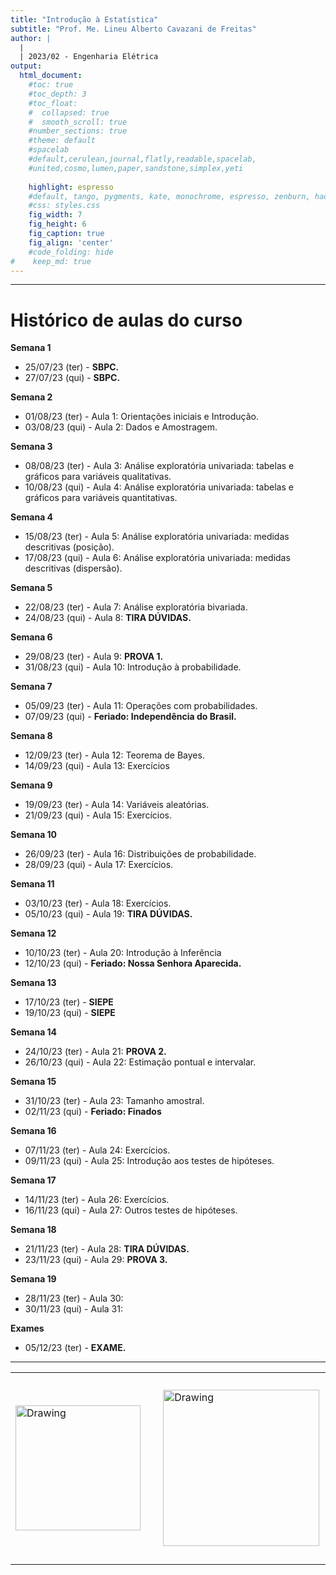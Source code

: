 ```yaml
---
title: "Introdução à Estatística"
subtitle: "Prof. Me. Lineu Alberto Cavazani de Freitas"
author: |
  |
  | 2023/02 - Engenharia Elétrica
output:
  html_document:                    
    #toc: true                       
    #toc_depth: 3                    
    #toc_float:                      
    #  collapsed: true
    #  smooth_scroll: true
    #number_sections: true           
    #theme: default
    #spacelab
    #default,cerulean,journal,flatly,readable,spacelab,
    #united,cosmo,lumen,paper,sandstone,simplex,yeti
    
    highlight: espresso
    #default, tango, pygments, kate, monochrome, espresso, zenburn, haddock, and textmate
    #css: styles.css                
    fig_width: 7                    
    fig_height: 6                   
    fig_caption: true               
    fig_align: 'center'
    #code_folding: hide              
#    keep_md: true
---
```


---

# Histórico de aulas do curso

**Semana 1**

 - 25/07/23 (ter) - **SBPC.**
 - 27/07/23 (qui) - **SBPC.**

**Semana 2**

 - 01/08/23 (ter) - Aula 1: Orientações iniciais e Introdução.
 - 03/08/23 (qui) - Aula 2: Dados e Amostragem.

**Semana 3**

 - 08/08/23 (ter) - Aula 3: Análise exploratória univariada: tabelas e gráficos para variáveis qualitativas.
 - 10/08/23 (qui) - Aula 4: Análise exploratória univariada: tabelas e gráficos para variáveis quantitativas.

**Semana 4**

 - 15/08/23 (ter) - Aula 5: Análise exploratória univariada: medidas descritivas (posição).
 - 17/08/23 (qui) - Aula 6: Análise exploratória univariada: medidas descritivas (dispersão).

**Semana 5**

 - 22/08/23 (ter) - Aula 7: Análise exploratória bivariada.
 - 24/08/23 (qui) - Aula 8: **TIRA DÚVIDAS.**

**Semana 6**

 - 29/08/23 (ter) - Aula 9: **PROVA 1.**
 - 31/08/23 (qui) - Aula 10: Introdução à probabilidade.

**Semana 7**

 - 05/09/23 (ter) - Aula 11: Operações com probabilidades.
 - 07/09/23 (qui) - **Feriado: Independência do Brasil.**

**Semana 8**

 - 12/09/23 (ter) - Aula 12: Teorema de Bayes.
 - 14/09/23 (qui) - Aula 13: Exercícios

**Semana 9**

 - 19/09/23 (ter) - Aula 14: Variáveis aleatórias.
 - 21/09/23 (qui) - Aula 15: Exercícios.

**Semana 10**

 - 26/09/23 (ter) - Aula 16: Distribuições de probabilidade.
 - 28/09/23 (qui) - Aula 17: Exercícios.

**Semana 11**

 - 03/10/23 (ter) - Aula 18: Exercícios.
 - 05/10/23 (qui) - Aula 19: **TIRA DÚVIDAS.**

**Semana 12**

 - 10/10/23 (ter) - Aula 20: Introdução à Inferência
 - 12/10/23 (qui) - **Feriado: Nossa Senhora Aparecida.**

**Semana 13**

 - 17/10/23 (ter) - **SIEPE**
 - 19/10/23 (qui) - **SIEPE**

**Semana 14**

 - 24/10/23 (ter) - Aula 21: **PROVA 2.**
 - 26/10/23 (qui) - Aula 22: Estimação pontual e intervalar.

**Semana 15**

 - 31/10/23 (ter) - Aula 23: Tamanho amostral.
 - 02/11/23 (qui) - **Feriado: Finados**

**Semana 16**

 - 07/11/23 (ter) - Aula 24: Exercícios.
 - 09/11/23 (qui) - Aula 25: Introdução aos testes de hipóteses.

**Semana 17**

 - 14/11/23 (ter) - Aula 26: Exercícios.
 - 16/11/23 (qui) - Aula 27: Outros testes de hipóteses.

**Semana 18**

 - 21/11/23 (ter) - Aula 28: **TIRA DÚVIDAS.**
 - 23/11/23 (qui) - Aula 29: **PROVA 3.**

**Semana 19**

 - 28/11/23 (ter) - Aula 30:
 - 30/11/23 (qui) - Aula 31:
 
**Exames**

 - 05/12/23 (ter) - **EXAME.**

---

<center>

<table><tr>

<td> <img src="img/ufpr-transparent-600px.png" alt="Drawing" style="width: 200px;"/> </td>

<td> &nbsp; &nbsp; &nbsp; &nbsp; &nbsp; &nbsp; </td>

<td> <img src="img/dest-texto-2.png" alt="Drawing" style="width: 250px;"/> </td>

<td> &nbsp; &nbsp; &nbsp; &nbsp; &nbsp; &nbsp; </td>

<td> <img src="img/leg.png" alt="Drawing" style="width: 300px;"/> </td>

</center>


<div class="tocify-extend-page" data-unique="tocify-extend-page" style="height: 0;"></div>